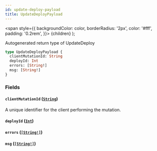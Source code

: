 ```yaml
---
id: update-deploy-payload
title: UpdateDeployPayload
---
```


<span
style={{
      backgroundColor: color,
      borderRadius: '2px',
      color: '#fff',
      padding: '0.2rem',
    }}>
{children}
</span>
);

Autogenerated return type of UpdateDeploy

```graphql
type UpdateDeployPayload {
  clientMutationId: String
  deployId: Int
  errors: [String!]
  msg: [String!]
}
```

### Fields

#### `clientMutationId` ([`String`](/api/graphql/documentation/scalars/string))

A unique identifier for the client performing the mutation.

#### `deployId` ([`Int`](/api/graphql/documentation/scalars/int))

#### `errors` ([`[String!]`](/api/graphql/documentation/scalars/string))

#### `msg` ([`[String!]`](/api/graphql/documentation/scalars/string))
